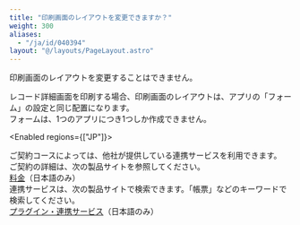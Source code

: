 ```yaml
---
title: "印刷画面のレイアウトを変更できますか？"
weight: 300
aliases:
  - "/ja/id/040394"
layout: "@/layouts/PageLayout.astro"
---
```




印刷画面のレイアウトを変更することはできません。  

レコード詳細画面を印刷する場合、印刷画面のレイアウトは、アプリの「フォーム」の設定と同じ配置になります。  
フォームは、1つのアプリにつき1つしか作成できません。  

<Enabled regions={["JP"]}>

ご契約コースによっては、他社が提供している連携サービスを利用できます。  
ご契約の詳細は、次の製品サイトを参照してください。  
[料金](https://kintone.cybozu.co.jp/price/)（日本語のみ）  
連携サービスは、次の製品サイトで検索できます。「帳票」などのキーワードで検索してください。  
[プラグイン・連携サービス](https://kintone-sol.cybozu.co.jp/integrate/search/)（日本語のみ）

</Enabled>
